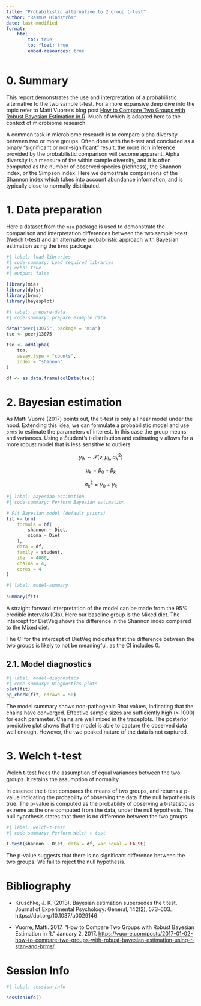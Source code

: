 ```yaml
---
title: "Probabilistic alternative to 2 group t-test"
author: "Rasmus Hindström"
date: last-modified
format:
    html:
        toc: true
        toc_float: true
        embed-resources: true
---
```


# 0. Summary

This report demonstrates the use and interpretation of a probabilistic alternative
to the two sample t-test. For a more expansive deep dive into the topic refer to
Matti Vuorre's blog post [How to Compare Two Groups with Robust Bayesian Estimation in R](https://vuorre.com/posts/2017-01-02-how-to-compare-two-groups-with-robust-bayesian-estimation-using-r-stan-and-brms/).
Much of which is adapted here to the context of microbiome research. 

A common task in microbiome research is to compare alpha diversity between
two or more groups. Often done with the t-test
and concluded as a binary "significant or non-significant" result, the more
rich inference provided by the probabilistic comparison will become apparent.
Alpha diversity is a measure of the within sample diversity, and it is often computed
as the number of observed species (richness), the Shannon index, or the Simpson index. 
Here we demostrate comparisons of the Shannon index which takes into account abundance
information, and is typically close to normally distributed.  

# 1. Data preparation

Here a dataset from the `mia` package is used to demonstrate the comparison and 
interpretation differences between the two sample t-test (Welch t-test) and an
alternative probabilistic approach with Bayesian estimation using the `brms` package.

```r
#| label: load-libraries
#| code-summary: Load required libraries
#| echo: true
#| output: false 

library(mia)
library(dplyr)
library(brms)
library(bayesplot)
```

```r
#| label: prepare-data
#| code-summary: prepare example data

data("peerj13075", package = "mia")
tse <- peerj13075

tse <- addAlpha(
    tse,
    assay.type = "counts",
    index = "shannon"
)

df <- as.data.frame(colData(tse))
```

# 2. Bayesian estimation

As Matti Vuorre (2017) points out, the t-test is only a linear model under the hood.
Extending this idea, we can formulate a probabilistic model and use `brms` to estimate
the parameters of interest. In this case the group means and variances.
Using a Student's t-distribution and estimating $\nu$ allows for a more robust model
that is less sensitive to outliers.

$$y_{ik} \sim \mathcal{T}(\nu, \mu_k, \sigma_k^2)$$

$$ \mu_k = \beta_0 + \beta_k$$

$$ \sigma_k^2 = \gamma_0 + \gamma_k$$

```r
#| label: bayesian-estimation
#| code-summary: Perform Bayesian estimation

# Fit Bayesian model (default priors)
fit <- brm(
    formula = bf(
        shannon ~ Diet,
        sigma ~ Diet
    ),
    data = df,
    family = student,
    iter = 4000,
    chains = 4,
    cores = 4
)
```

```r
#| label: model-summary
  
summary(fit)
```

A straight forward interpretation of the model can be made from the 95% credible
intervals (CIs). Here our baseline group is the Mixed diet. The intercept for 
DietVeg shows the difference in the Shannon index compared to the Mixed diet. 

The CI for the intercept of DietVeg indicates that the difference between the 
two groups is likely to not be meaningful, as the CI includes 0. 

## 2.1. Model diagnostics

```r
#| label: model-diagnostics
#| code-summary: Diagnostics plots 
plot(fit)
pp_check(fit, ndraws = 50)
```

The model summary shows non-pathogenic Rhat values, indicating that the chains have converged.
Effective sample sizes are sufficiently high (> 1000) for each parameter.
Chains are well mixed in the traceplots.
The posterior predictive plot shows that the model is able to capture the observed data well enough.
However, the two peaked nature of the data is not captured.

# 3. Welch t-test

Welch t-test frees the assumption of equal variances between the two groups.
It retains the assumption of normality.

In essence the t-test compares the means of two groups, and returns a p-value
indicating the probability of observing the data if the null hypothesis is true.
The p-value is computed as the probability of observing a t-statistic
as extreme as the one computed from the data, under the null hypothesis.
The null hypothesis states that there is no difference between the two groups.

```r
#| label: welch-t-test
#| code-summary: Perform Welch t-test

t.test(shannon ~ Diet, data = df, var.equal = FALSE)
```

The p-value suggests that there is no significant difference between the two groups.
We fail to reject the null hypothesis.


# Bibliography

- Kruschke, J. K. (2013). Bayesian estimation supersedes the t test. Journal of Experimental Psychology: General, 142(2), 573–603. https://doi.org/10.1037/a0029146

- Vuorre, Matti. 2017. “How to Compare Two Groups with Robust Bayesian Estimation in R.” January 2, 2017. [https://vuorre.com/posts/2017-01-02-how-to-compare-two-groups-with-robust-bayesian-estimation-using-r-stan-and-brms/](https://vuorre.com/posts/2017-01-02-how-to-compare-two-groups-with-robust-bayesian-estimation-using-r-stan-and-brms/).

# Session Info

```r
#| label: session-info

sessionInfo()
``` 




